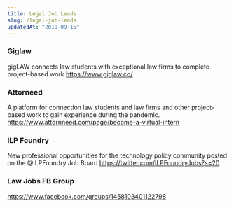 ```yaml
---
title: Legal Job Leads
slug: /legal-job-leads
updatedAt: "2019-09-15"
---
```


### Giglaw

gigLAW connects law students with exceptional law firms to complete project-based work
https://www.giglaw.co/


### Attorneed

A platform for connection law students and law firms and other project-based
work to gain experience during the pandemic.
https://www.attornneed.com/page/become-a-virtual-intern

### ILP Foundry

New professional opportunities for the technology policy community posted on
the @ILPFoundry Job Board https://twitter.com/ILPFoundryJobs?s=20

### Law Jobs FB Group

https://www.facebook.com/groups/1458103401122798
